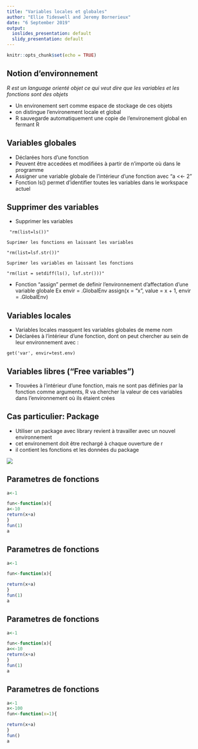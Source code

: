 ```yaml
---
title: "Variables locales et globales"
author: "Ellie Tideswell and Jeremy Bornerieux"
date: "6 September 2019"
output:
  ioslides_presentation: default
  slidy_presentation: default
---
```


```r
knitr::opts_chunk$set(echo = TRUE)
```

## Notion d'environnement

*R est un language orienté objet ce qui veut dire que les variables et les fonctions sont des objets*

- Un environement sert comme espace de stockage de ces objets
- on distingue l'environement locale et global
- R sauvegarde automatiquement une copie de l'environement global en fermant R

## Variables globales 

- Déclarées hors d'une fonction
- Peuvent être accedées et modifiées à partir de n'importe où dans le programme
- Assigner une variable globale de l'intérieur d'une fonction avec "a <<- 2" 
- Fonction ls() permet d'identifier toutes les variables dans le workspace actuel

## Supprimer des variables
- Supprimer les variables 
```
 "rm(list=ls())"
```
    Suprimer les fonctions en laissant les variables
  ```
  "rm(list=lsf.str())"
  ```
    Suprimer les variables en laissant les fonctions
  ```
  "rm(list = setdiff(ls(), lsf.str()))"
  ```
  
- Fonction "assign" permet de definir l'environnement d'affectation d'une variable globale
      Ex envir = .GlobalEnv
        assign(x = "x", 
        value = x + 1, 
        envir = .GlobalEnv)


## Variables locales
- Variables locales masquent les variables globales de meme nom 
- Déclarées à l'intérieur d'une fonction, dont on peut chercher au sein de leur environnement avec : 

```
get('var', envir=test.env)
```


## Variables libres ("Free variables")
- Trouvées à l'intérieur d'une fonction, mais ne sont pas définies par la fonction comme arguments, R va chercher la valeur de ces variables dans l'environnement où ils étaient crées


## Cas particulier: Package

- Utiliser un package avec library revient à travailler avec un nouvel environnement
- cet environement doit être rechargé à chaque ouverture de r
- il contient les fonctions et les données du package

![](Captureenvir.PNG)



## Parametres de fonctions



```r

a<-1

fun<-function(x){
a<-10
return(x+a)
}
fun(1)
a

```


## Parametres de fonctions

```r

a<-1

fun<-function(x){

return(x+a)
}
fun(1)
a

```

## Parametres de fonctions

```r

a<-1

fun<-function(x){
a<<-10
return(x+a)
}
fun(1)
a

```


## Parametres de fonctions

```r

a<-1
x<-100
fun<-function(x=1){

return(x+a)
}
fun()
a

```





